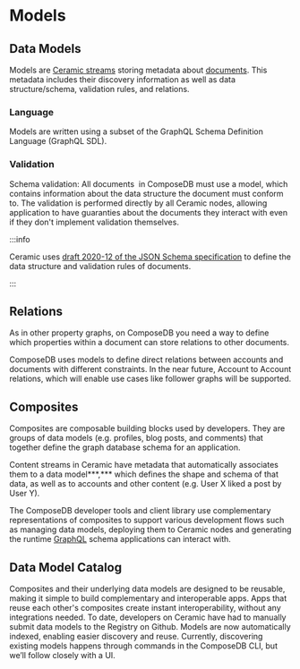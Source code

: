# Models
## Data Models

Models are [Ceramic streams](https://developers.ceramic.network/learn/advanced/overview/#streams) storing metadata about [documents](./graph-structure.mdx#documents). This metadata includes their discovery information as well as data structure/schema, validation rules, and relations. <!-- replace with model discovery guide (https://composedb.js.org/docs/0.3.x/guides/using-composites/discovery). -->
<!-- replace with relative links -->

### Language

Models are written using a subset of the GraphQL Schema Definition Language (GraphQL SDL). <!-- - learn more in the reference section about [Schema Definition Language](https://www.notion.so/Schema-Definition-Language-b4543246ccb14f558da7d47aa81630a8). -->

### Validation

Schema validation: All documents <!-- add link to documents page --> in ComposeDB must use a model, which contains information about the data structure the document must conform to. The validation is performed directly by all Ceramic nodes, allowing application to have guaranties about the documents they interact with even if they don't implement validation themselves.

:::info

Ceramic uses [draft 2020-12 of the JSON Schema specification](https://json-schema.org/specification-links.html#2020-12) to define the data structure and validation rules of documents.

:::

## Relations

As in other property graphs, on ComposeDB you need a way to define which properties within a document can store relations to other documents.

ComposeDB uses models to define direct relations between accounts and documents with different constraints. In the near future, Account to Account relations, which will enable use cases like follower graphs will be supported.

<!-- replace with relative links
ComposeDB uses models to define direct relations between [accounts](https://composedb.js.org/docs/0.3.x/guides/concepts-overview#accounts) and [documents](https://composedb.js.org/docs/0.3.x/guides/concepts-overview#documents) with different constraints, as described in Writing Models [Relations](https://www.notion.so/Relations-60f78e9672d04ef29a1002a38d7706b7). In the near future, Account to Account relations, which will enable use cases like follower graphs will be supported.[](https://composedb.js.org/docs/0.3.x/guides/concepts-overview#relations)
 -->

## Composites

Composites are composable building blocks used by developers. They are groups of data models (e.g. profiles, blog posts, and comments) that together define the graph database schema for an application. 

Content streams in Ceramic have metadata that automatically associates them to a data model***,*** which defines the shape and schema of that data, as well as to accounts and other content (e.g. User X liked a post by User Y). 

The ComposeDB developer tools and client library use complementary representations of composites to support various development flows such as managing data models, deploying them to Ceramic nodes and generating the runtime [GraphQL](https://graphql.org/) schema applications can interact with.

## Data Model Catalog

Composites and their underlying data models are designed to be reusable, making it simple to build complementary and interoperable apps. Apps that reuse each other's composites create instant interoperability, without any integrations needed. To date, developers on Ceramic have had to manually submit data models to the Registry on Github. Models are now automatically indexed, enabling easier discovery and reuse. Currently, discovering existing models happens through commands in the ComposeDB CLI, but we’ll follow closely with a UI.
